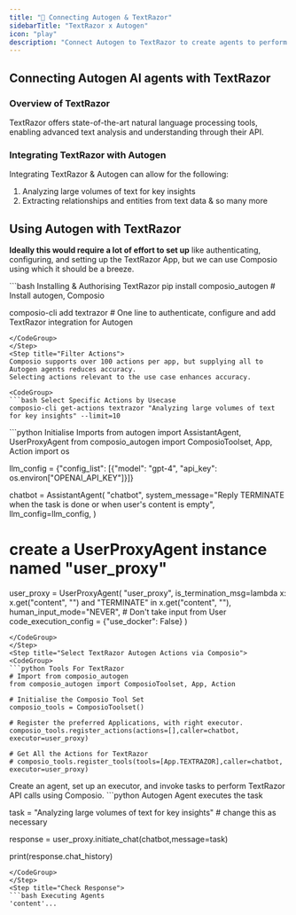 ```yaml
---
title: "🚀 Connecting Autogen & TextRazor"
sidebarTitle: "TextRazor x Autogen"
icon: "play"
description: "Connect Autogen to TextRazor to create agents to perform tasks using natural language"
---
```


## Connecting Autogen AI agents with TextRazor

### Overview of TextRazor

TextRazor offers state-of-the-art natural language processing tools, enabling advanced text analysis and understanding through their API.

### Integrating TextRazor with Autogen

Integrating TextRazor & Autogen can allow for the following:

1. Analyzing large volumes of text for key insights
2. Extracting relationships and entities from text data
& so many more

## Using Autogen with TextRazor

<Steps>
<Step title="Setting Up the Environment">

**Ideally this would require a lot of effort to set up** like authenticating, configuring, and setting up the TextRazor App, but we can use Composio using which it should be a breeze.

<CodeGroup>
```bash Installing & Authorising TextRazor
pip install composio_autogen # Install autogen, Composio 

composio-cli add textrazor # One line to authenticate, configure and add TextRazor integration for Autogen
```
</CodeGroup>
</Step>
<Step title="Filter Actions">
Composio supports over 100 actions per app, but supplying all to Autogen agents reduces accuracy.
Selecting actions relevant to the use case enhances accuracy.

<CodeGroup>
```bash Select Specific Actions by Usecase
composio-cli get-actions textrazor "Analyzing large volumes of text for key insights" --limit=10
```
</CodeGroup>

</Step>
<Step title="Import Base Packages">

<CodeGroup>
```python Initialise Imports
from autogen import AssistantAgent, UserProxyAgent
from composio_autogen import ComposioToolset, App, Action
import os

llm_config = {"config_list": [{"model": "gpt-4", "api_key": os.environ["OPENAI_API_KEY"]}]}

chatbot = AssistantAgent(
    "chatbot",
    system_message="Reply TERMINATE when the task is done or when user's content is empty",
    llm_config=llm_config,
)

# create a UserProxyAgent instance named "user_proxy"
user_proxy = UserProxyAgent(
    "user_proxy",
    is_termination_msg=lambda x: x.get("content", "") and "TERMINATE" in x.get("content", ""),
    human_input_mode="NEVER", # Don't take input from User
    code_execution_config = {"use_docker": False}
)
```
</CodeGroup>
</Step>
<Step title="Select TextRazor Autogen Actions via Composio">
<CodeGroup>
```python Tools For TextRazor
# Import from composio_autogen
from composio_autogen import ComposioToolset, App, Action

# Initialise the Composio Tool Set
composio_tools = ComposioToolset()

# Register the preferred Applications, with right executor. 
composio_tools.register_actions(actions=[],caller=chatbot, executor=user_proxy)

# Get All the Actions for TextRazor
# composio_tools.register_tools(tools=[App.TEXTRAZOR],caller=chatbot, executor=user_proxy) 
```
</CodeGroup>
</Step>
<Step title="Execute the Agent">
Create an agent, set up an executor, and invoke tasks to perform TextRazor API calls using Composio. 
<CodeGroup>
```python Autogen Agent executes the task

task = "Analyzing large volumes of text for key insights" # change this as necessary

response = user_proxy.initiate_chat(chatbot,message=task)

print(response.chat_history)
```
</CodeGroup>
</Step>
<Step title="Check Response">
```bash Executing Agents
'content'...
```
</Step>
</Steps>
